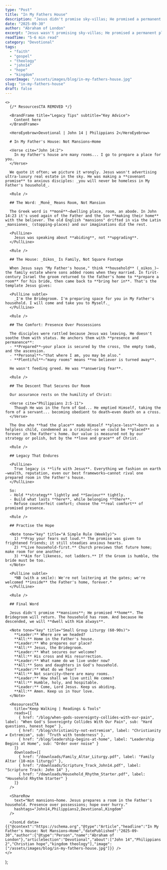 ```yaml
---
type: "Post"
title: "In My Fathers House"
description: "Jesus didn't promise sky-villas; He promised a permanent place in the Father's household—secured by His cross and resurrection. Trade prosperity gloss for promised presence."
date: "2025-09-30"
author: "Abraham of London"
excerpt: "Jesus wasn't promising sky-villas; He promised a permanent place in the Father's household—secured by His cross and resurrection. Our legacy is eternity with Christ."
readTime: "5-6 min read"
category: "Devotional"
tags:
  - "faith"
  - "gospel"
  - "theology"
  - "john14"
  - "hope"
  - "kingdom"
coverImage: "/assets/images/blog/in-my-fathers-house.jpg"
slug: "in-my-fathers-house"
draft: false
---
```


    <>
      {/* ResourcesCTA REMOVED */}
      
      <BrandFrame title="Legacy Tips" subtitle="Key Advice">
        Content here
      </BrandFrame>

      <HeroEyebrow>Devotional | John 14 | Philippians 2</HeroEyebrow>

      # In My Father's House: Not Mansions—Home

      <Verse cite="John 14:2">
        In my Father's house are many rooms... I go to prepare a place for you.
      </Verse>

      We quote it often; we picture it wrongly. Jesus wasn't advertising ultra-luxury real estate in the sky. He was making a **covenant promise** to anxious disciples: _you will never be homeless in My Father's household_.

      <Rule />

      ## The Word: _Monē_ Means Room, Not Mansion

      The Greek word is **monē**—dwelling place, room, an abode. In John 14:23 it's used again of the Father and the Son **making their home** with the believer. The old English "mansions" drifted in via the Latin _mansiones_ (stopping-places) and our imaginations did the rest.

      <PullLine>
        Jesus was speaking about **abiding**, not **upgrading**.
      </PullLine>

      <Rule />

      ## The House: _Oikos_ Is Family, Not Square Footage

      When Jesus says "My Father's house," think **household** (_oikos_)—the family estate where sons added rooms when they married. In first-century Israel the groom returned to the father's home to **prepare a room** for his bride, then came back to **bring her in**. That's the template Jesus gives:

      <PullLine subtle>
        _I'm the Bridegroom. I'm preparing space for you in My Father's household. I will come and take you to Myself._
      </PullLine>

      <Rule />

      ## The Comfort: Presence Over Possessions

      The disciples were rattled because Jesus was leaving. He doesn't soothe them with status. He anchors them with **presence and permanence**:
      - **Prepared**—your place is secured by the cross, the empty tomb, and the ascension.
      - **Personal**—"that where I am, you may be also."
      - **Plentiful**—"many rooms" means **no believer is turned away**.

      He wasn't feeding greed. He was **answering fear**.

      <Rule />

      ## The Descent That Secures Our Room

      Our assurance rests on the humility of Christ:

      <Verse cite="Philippians 2:5-11">
        Though He was in the form of God... He emptied Himself, taking the form of a servant... becoming obedient to death—even death on a cross.
      </Verse>

      The One who **had the place** made Himself **place-less**—born as a helpless child, condemned as a criminal—so we could be **placed** forever in the Father's home. Our value is measured not by our strategy or polish, but by the **love and grace** of Christ.

      <Rule />

      ## Legacy That Endures

      <PullLine>
        True legacy is **life with Jesus**. Everything we fashion on earth—wealth, reputation, even our best frameworks—cannot rival one prepared room in the Father's house.
      </PullLine>

      So:
      - Hold **strategy** lightly and **Saviour** tightly.
      - Build what lasts **here**, while belonging **there**.
      - Refuse counterfeit comfort; choose the **real comfort** of promised presence.

      <Rule />

      ## Practise the Hope

      <Note tone="key" title="A Simple Rule (Weekly)">
        1) **Pray your fears out loud.** The promise was given to frightened friends; it still steadies anxious hearts.
        2) **Live household-first.** Church previews that future home; make room for one another.
        3) **Aim for likeness, not ladders.** If the Groom is humble, the bride must be too.
      </Note>

      <PullLine subtle>
        *NB (with a smile): We're not loitering at the gates; we're welcomed **inside** the Father's home, forever.*
      </PullLine>

      <Rule />

      ## Final Word

      Jesus didn't promise **mansions**; He promised **home**. The Bridegroom will return. The household has room. And because He descended, we will **dwell with Him always**.

      <Note tone="key" title="Small Group Liturgy (60-90s)">
        **Leader:** Where are we headed?
        **All:** Home in the Father's house.
        **Leader:** Who prepares our place?
        **All:** Jesus, the Bridegroom.
        **Leader:** What secures our welcome?
        **All:** His cross and His resurrection.
        **Leader:** What name do we live under now?
        **All:** Sons and daughters in God's household.
        **Leader:** What do we fear?
        **All:** Not scarcity—there are many rooms.
        **Leader:** How shall we live until He comes?
        **All:** Humble, holy, and hospitable.
        **Leader:** Come, Lord Jesus. Keep us abiding.
        **All:** Amen. Keep us in Your love.
      </Note>

      <ResourcesCTA
        title="Keep Walking | Readings & Tools"
        reads={[
          { href: "/blog/when-gods-sovereignty-collides-with-our-pain", label: "When God's Sovereignty Collides With Our Pain", sub: "Hard questions, honest hope" },
          { href: "/blog/christianity-not-extremism", label: "Christianity ≠ Extremism", sub: "Truth with tenderness" },
          { href: "/blog/leadership-begins-at-home", label: "Leadership Begins at Home", sub: "Order over noise" }
        ]}
        downloads={[
          { href: "/downloads/Family_Altar_Liturgy.pdf", label: "Family Altar (10-min liturgy)" },
          { href: "/downloads/Scripture_Track_John14.pdf", label: "Scripture Track: John 14" },
          { href: "/downloads/Household_Rhythm_Starter.pdf", label: "Household Rhythm Starter" }
        ]}
      />
      
      <ShareRow
        text="Not mansions—home. Jesus prepares a room in the Father's household. Presence over possessions; hope over hurry."
        hashtags="John14,Philippians2,Devotional,Kingdom"
      />
      
      <JsonLd data={{"@context":"https://schema.org","@type":"Article","headline":"In My Father's House: Not Mansions—Home","datePublished":"2025-09-30","author":{"@type":"Person","name":"Abraham of London"},"articleSection":"Devotional","about":["John 14","Philippians 2","Christian hope","kingdom theology"],"image":["/assets/images/blog/in-my-fathers-house.jpg"]}} />
    </>
  );


